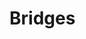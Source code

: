 
# Bridges
<ProjectDetails
  floatRight
  region="Reach"
  house="House Bridges"
  type="Castle"
  status="Completed"
  warp="/warp bridges"
  projectLead="Jose99"
  dateStarted="2014-11-29T08:00:00+00:00"
  dateCompleted="2014-11-29T08:00:00+00:00"
/>
